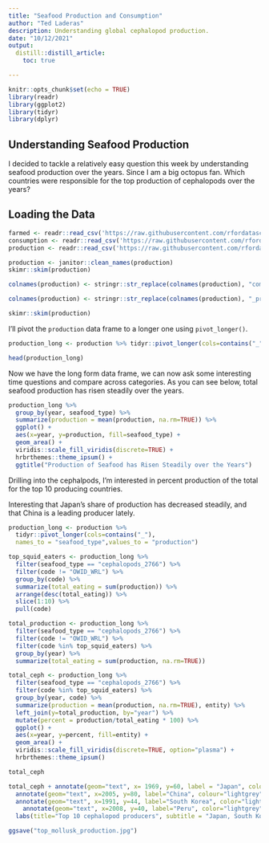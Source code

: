 ```yaml
---
title: "Seafood Production and Consumption"
author: "Ted Laderas"
description: Understanding global cephalopod production.
date: "10/12/2021"
output: 
  distill::distill_article:
    toc: true

---
```


```r
knitr::opts_chunk$set(echo = TRUE)
library(readr)
library(ggplot2)
library(tidyr)
library(dplyr)
```

## Understanding Seafood Production

I decided to tackle a relatively easy question this week by understanding seafood production over the years. Since I am a big octopus fan. Which countries were responsible for the top production of cephalopods over the years?

## Loading the Data

```r
farmed <- readr::read_csv('https://raw.githubusercontent.com/rfordatascience/tidytuesday/master/data/2021/2021-10-12/aquaculture-farmed-fish-production.csv')
consumption <- readr::read_csv('https://raw.githubusercontent.com/rfordatascience/tidytuesday/master/data/2021/2021-10-12/fish-and-seafood-consumption-per-capita.csv')
production <- readr::read_csv('https://raw.githubusercontent.com/rfordatascience/tidytuesday/master/data/2021/2021-10-12/seafood-and-fish-production-thousand-tonnes.csv')

```

```r
production <- janitor::clean_names(production)
skimr::skim(production)

colnames(production) <- stringr::str_replace(colnames(production), "commodity_balances_livestock_and_fish_primary_equivalent_",replacement = "")

colnames(production) <- stringr::str_replace(colnames(production), "_production_5510_tonnes", replacement="")

skimr::skim(production)
```

I'll pivot the `production` data frame to a longer one using `pivot_longer()`. 

```r
production_long <- production %>% tidyr::pivot_longer(cols=contains("_"), names_to = "seafood_type",values_to = "production")

head(production_long)
```

Now we have the long form data frame, we can now ask some interesting time questions and compare across categories. As you can see below, total seafood production has risen steadily over the years.

```r
production_long %>%
  group_by(year, seafood_type) %>%
  summarize(production = mean(production, na.rm=TRUE)) %>%
  ggplot() + 
  aes(x=year, y=production, fill=seafood_type) +
  geom_area() + 
  viridis::scale_fill_viridis(discrete=TRUE) +
  hrbrthemes::theme_ipsum() + 
  ggtitle("Production of Seafood has Risen Steadily over the Years")
```
Drilling into the cephalpods, I'm interested in percent production of the total for the top 10 producing countries.

Interesting that Japan's share of production has decreased steadily, and that China is a leading producer lately. 

```r
production_long <- production %>% 
  tidyr::pivot_longer(cols=contains("_"), 
  names_to = "seafood_type",values_to = "production")

top_squid_eaters <- production_long %>%
  filter(seafood_type == "cephalopods_2766") %>%
  filter(code != "OWID_WRL") %>%
  group_by(code) %>%
  summarize(total_eating = sum(production)) %>%
  arrange(desc(total_eating)) %>%
  slice(1:10) %>%
  pull(code)

total_production <- production_long %>%
  filter(seafood_type == "cephalopods_2766") %>%
  filter(code != "OWID_WRL") %>%
  filter(code %in% top_squid_eaters) %>%
  group_by(year) %>%
  summarize(total_eating = sum(production, na.rm=TRUE)) 

total_ceph <- production_long %>%
  filter(seafood_type == "cephalopods_2766") %>%
  filter(code %in% top_squid_eaters) %>%
  group_by(year, code) %>%
  summarize(production = mean(production, na.rm=TRUE), entity) %>%
  left_join(y=total_production, by="year") %>%
  mutate(percent = production/total_eating * 100) %>%
  ggplot() + 
  aes(x=year, y=percent, fill=entity) +
  geom_area() + 
  viridis::scale_fill_viridis(discrete=TRUE, option="plasma") +
  hrbrthemes::theme_ipsum() 

total_ceph

```

```r
total_ceph + annotate(geom="text", x= 1969, y=60, label = "Japan", colour="lightgrey", size=4) +
  annotate(geom="text", x=2005, y=80, label="China", colour="lightgrey", size=4) + 
  annotate(geom="text", x=1991, y=44, label="South Korea", color="lightgrey", size=4) +
    annotate(geom="text", x=2008, y=40, label="Peru", color="lightgrey", size=4) +
  labs(title="Top 10 cephalopod producers", subtitle = "Japan, South Korea, Peru, and China compete for top market share") + scale_x_continuous(breaks = c(1960, 1970, 1980, 1990, 2000, 2010))

ggsave("top_mollusk_production.jpg")

```
